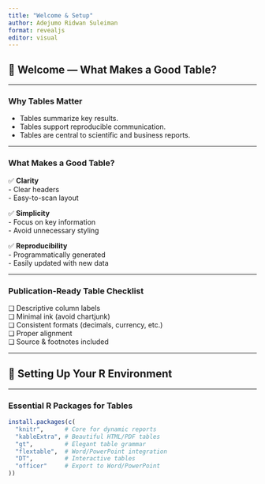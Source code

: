 ```yaml
---
title: "Welcome & Setup"
author: Adejumo Ridwan Suleiman
format: revealjs
editor: visual
---
```


## 🎉 Welcome — What Makes a Good Table?

------------------------------------------------------------------------

### Why Tables Matter

-   Tables summarize key results.
-   Tables support reproducible communication.
-   Tables are central to scientific and business reports.

------------------------------------------------------------------------

### What Makes a Good Table?

✅ **Clarity**\
- Clear headers\
- Easy-to-scan layout

✅ **Simplicity**\
- Focus on key information\
- Avoid unnecessary styling

✅ **Reproducibility**\
- Programmatically generated\
- Easily updated with new data

------------------------------------------------------------------------

### Publication-Ready Table Checklist

❏ Descriptive column labels\
❏ Minimal ink (avoid chartjunk)\
❏ Consistent formats (decimals, currency, etc.)\
❏ Proper alignment\
❏ Source & footnotes included

------------------------------------------------------------------------

## 🔧 Setting Up Your R Environment

------------------------------------------------------------------------

### Essential R Packages for Tables

``` r
install.packages(c(
  "knitr",      # Core for dynamic reports
  "kableExtra", # Beautiful HTML/PDF tables
  "gt",         # Elegant table grammar
  "flextable",  # Word/PowerPoint integration
  "DT",         # Interactive tables
  "officer"     # Export to Word/PowerPoint
))
```

